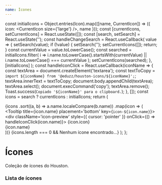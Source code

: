 ```yaml
---
name: Ícones
---
```




  const initialIcons = Object.entries(Icon).map(([name, CurrentIcon]) => ({
    icon: <CurrentIcon size={'large'} />,
    name
  }));
  const [currentIcons, setCurrentIcons] = React.useState([]);
  const [search, setSearch] = React.useState('');
  const handleChangeSearch = React.useCallback(
    value => {
      setSearch(value);
      if (!value) {
        setSearch('');
        setCurrentIcons([]);
        return;
      }
      const currentValue = value.toLowerCase();
      const searched = initialIcons.filter(
        i => i.name.toLowerCase().startsWith(currentValue) || i.name.toLowerCase() === currentValue
      );
      setCurrentIcons(searched);
    },
    [initialIcons]
  );
  const handleIconClick = React.useCallback(iconName => {
    const textArea = document.createElement('textarea');
    const textToCopy = `import ${iconName} from '@eduzz/houston-icons/${iconName}';`;
    textArea.innerText = textToCopy;
    document.body.appendChild(textArea);
    textArea.select();
    document.execCommand('copy');
    textArea.remove();
    Toast.success(`Copiado '${iconName}' para o clipboard.`);
  }, []);
  const icons = search ? currentIcons : initialIcons;
  return (
    <ThemeProvider disableToast disabledFontBase disableCssBaseline>
      <div className='list-icons'>
        <TextField value={search} onChange={handleChangeSearch} placeholder='Busque por ícones' />
        {icons
          .sort((a, b) => a.name.localeCompare(b.name))
          .map(icon => (
            <Tooltip title={icon.name} placement='bottom' key={`icon-${icon.name}`}>
              <div className='icon-preview' style={{ cursor: 'pointer' }} onClick={() => handleIconClick(icon.name)}>
                {icon.icon}
                <div className='name'>{icon.name}</div>
              </div>
            </Tooltip>
          ))}
        {icons.length === 0 && <Typography>Nenhum ícone encontrado...</Typography>}
      </div>
    </ThemeProvider>
  );
};

# Ícones

Coleção de ícones do Houston.

### Lista de ícones

<Example />
